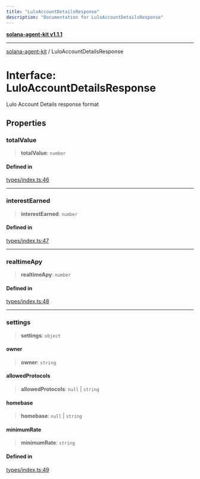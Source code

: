 ```yaml
---
title: "LuloAccountDetailsResponse"
description: "Documentation for LuloAccountDetailsResponse"
---
```


[**solana-agent-kit v1.1.1**](../README.md)

***

[solana-agent-kit](../README.md) / LuloAccountDetailsResponse

# Interface: LuloAccountDetailsResponse

Lulo Account Details response format

## Properties

### totalValue

> **totalValue**: `number`

#### Defined in

[types/index.ts:46](https://github.com/scriptscrypt/solana-agent-kit/blob/4c8fad738fa9f59b8988f2e035ba86e7943593b8/src/types/index.ts#L46)

***

### interestEarned

> **interestEarned**: `number`

#### Defined in

[types/index.ts:47](https://github.com/scriptscrypt/solana-agent-kit/blob/4c8fad738fa9f59b8988f2e035ba86e7943593b8/src/types/index.ts#L47)

***

### realtimeApy

> **realtimeApy**: `number`

#### Defined in

[types/index.ts:48](https://github.com/scriptscrypt/solana-agent-kit/blob/4c8fad738fa9f59b8988f2e035ba86e7943593b8/src/types/index.ts#L48)

***

### settings

> **settings**: `object`

#### owner

> **owner**: `string`

#### allowedProtocols

> **allowedProtocols**: `null` \| `string`

#### homebase

> **homebase**: `null` \| `string`

#### minimumRate

> **minimumRate**: `string`

#### Defined in

[types/index.ts:49](https://github.com/scriptscrypt/solana-agent-kit/blob/4c8fad738fa9f59b8988f2e035ba86e7943593b8/src/types/index.ts#L49)
